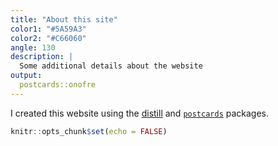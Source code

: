 ```yaml
---
title: "About this site"
color1: "#5A59A3"
color2: "#C66060"
angle: 130
description: |
  Some additional details about the website
output:
  postcards::onofre
---
```


I created this website using the [distill](https://rstudio.github.io/distill/website.html) and [`postcards`](https://github.com/seankross/postcards) packages.
```r
knitr::opts_chunk$set(echo = FALSE)
```

